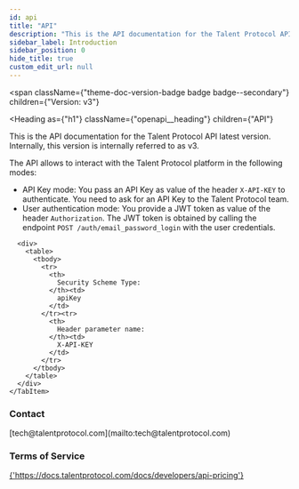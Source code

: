 ```yaml
---
id: api
title: "API"
description: "This is the API documentation for the Talent Protocol API latest version."
sidebar_label: Introduction
sidebar_position: 0
hide_title: true
custom_edit_url: null
---
```



<span
  className={"theme-doc-version-badge badge badge--secondary"}
  children={"Version: v3"}
>
</span>

<Heading
  as={"h1"}
  className={"openapi__heading"}
  children={"API"}
>
</Heading>



This is the API documentation for the Talent Protocol API latest version.
Internally, this version is internally referred to as v3.

The API allows to interact with the Talent Protocol platform in the following modes:

- API Key mode: You pass an API Key as value of the header `X-API-KEY` to authenticate.
You need to ask for an API Key to the Talent Protocol team.
- User authentication mode: You provide a JWT token as value of the header `Authorization`.
The JWT token is obtained by calling the endpoint `POST /auth/email_password_login` with the user credentials.


<div
  style={{"marginBottom":"2rem"}}
>
  <Heading
    id={"authentication"}
    as={"h2"}
    className={"openapi-tabs__heading"}
    children={"Authentication"}
  >
  </Heading><SchemaTabs
    className={"openapi-tabs__security-schemes"}
  >
    <TabItem
      label={"API Key: api_key"}
      value={"api_key"}
    >
      
      
      
      
      <div>
        <table>
          <tbody>
            <tr>
              <th>
                Security Scheme Type:
              </th><td>
                apiKey
              </td>
            </tr><tr>
              <th>
                Header parameter name:
              </th><td>
                X-API-KEY
              </td>
            </tr>
          </tbody>
        </table>
      </div>
    </TabItem>
  </SchemaTabs>
</div><div
  style={{"display":"flex","flexDirection":"column","marginBottom":"var(--ifm-paragraph-margin-bottom)"}}
>
  <h3
    style={{"marginBottom":"0.25rem"}}
  >
    Contact
  </h3><span>
    [tech@talentprotocol.com](mailto:tech@talentprotocol.com)
  </span>
</div><div
  style={{"marginBottom":"var(--ifm-paragraph-margin-bottom)"}}
>
  <h3
    style={{"marginBottom":"0.25rem"}}
  >
    Terms of Service
  </h3><a
    href={"https://docs.talentprotocol.com/docs/developers/api-pricing"}
  >
    {'https://docs.talentprotocol.com/docs/developers/api-pricing'}
  </a>
</div>
      